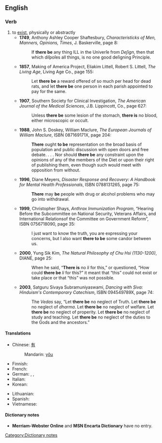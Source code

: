 ==English==

===Verb===
{{en-verb|inf=[[there]] to [[be]]|''singular'' '''[[there is]]''', ''plural'' '''[[there are]]'''|-|''singular'' '''[[there was]]''', ''plural'' '''[[there were]]'''|''singular'' '''[[there has been]]''', ''plural'' '''[[there have been]]'''}}

# to [[exist]], physically or abstractly
#* '''1749''',  Anthony Ashley Cooper Shaftesbury, ''Characteristicks of Men, Manners, Opinions, Times'', J. Baskerville, page 8:
#*: If '''there be''' any thing ILL in the Univerſe from ''Deſign'', then that which diſpoſes all things, is no one good deſigning Principle.
#* '''1857''', Making of America Project, Eliakim Littell, Robert S. Littell, ''The Living Age'', Living Age Co., page 155:
#*: Let '''there be''' a reward offered of so much per head for dead rats, and let '''there be''' one person in each parish appointed to pay for the same.
#* '''1907''', Southern Society for Clinical Investigation, ''The American Journal of the Medical Sciences'', J.B. Lippincott, Co., page 627:
#*: Unless '''there be''' some lesion of the stomach, '''there is''' no blood, either microscopic or occult.
#* '''1988''', John S. Doskey, William Maclure, ''The European Journals of William Maclure'', ISBN 087169171X, page 204:
#*: '''There''' ought '''to be''' representation on the broad basis of population and public discussion with open doors and free debate. . . . Nor should '''there be''' any constraint upon the opinions of any of the members of the Diet or upon their right of publishing them, even though such would meet with opposition from without.
#* '''1996''', Diane Meyers, ''Disaster Response and Recovery: A Handbook for Mental Health Professionals'', ISBN 0788131265, page 75:
#*: '''There''' may '''be''' people with drug or alcohol problems who may go into withdrawal.
#* '''1999''', Christopher Shays, ''Anthrax Immunization Program'', “Hearing Before the Subcommittee on National Security, Veterans Affairs, and International Relationsof the Committee on Government Reform”, ISBN 0756718090, page 35:
#*: I just want to know the truth, you are expressing your concerns, but I also want '''there to be''' some candor between us.
#* '''2000''', Yung Sik Kim, ''The Natural Philosophy of Chu Hsi (1130-1200)'', DIANE, page 25:
#*: When he said, “'''There is''' no ''li'' for this,” or questioned, “How could '''there be''' ''li'' for this?” it meant that “this” could not exist or take place or that “this” was not possible.
#* '''2003''', Satguru Sivaya Subramuniyaswami, ''Dancing with Siva: Hinduism's Contemporary Catechism'', ISBN 094549789X, page 74:
#*: The ''Vedas'' say, “Let '''there be''' no neglect of Truth. Let '''there be''' no neglect of ''dharma''. Let '''there be''' no neglect of welfare. Let '''there be''' no neglect of properity.  Let '''there be''' no neglect of study and teaching.  Let '''there be''' no neglect of the duties to the Gods and the ancestors.”

====Translations====
{{trans-top|to exist}}
* Chinese: [[有]]
*: Mandarin: [[yǒu]]
* Finnish: {{t+|fi|olla}}
* French: {{t+|fr|y avoir}}
* German: {{t|de|es sein}}, {{t|de|da sein}}, {{t|de|es geben}}
* Italian: {{t+|it|esserci}}
* Korean: {{t+|ko|있다|tr=itda|sc=Hang}}
{{trans-mid}}
* Lithuanian: {{t|lt|va būti}}
* Spanish: {{t+|es|haber}}
* Vietnamese: {{t+|vi|có|xs=Vietnamese}}
{{trans-bottom}}

====Dictionary notes====
[[Category:Dictionary notes]]
*'''Merriam-Webster Online''' and '''MSN Encarta Dictionary''' have no entry.